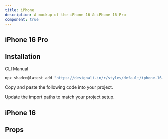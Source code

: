 ```yaml
---
title: iPhone
description: A mockup of the iPhone 16 & iPhone 16 Pro
component: true
---
```


## iPhone 16 Pro

<ComponentPreview name="iphone-16-pro-1" />

## Installation

<Tabs defaultValue="cli">

<TabsList>
  <TabsTrigger value="cli">CLI</TabsTrigger>
  <TabsTrigger value="manual">Manual</TabsTrigger>
</TabsList>
<TabsContent value="cli">

```bash
npx shadcn@latest add "https://designali.in/r/styles/default/iphone-16-pro"
```

</TabsContent>

<TabsContent value="manual">

<Steps>

<Step>Copy and paste the following code into your project.</Step>

<ComponentSource name="iphone-16-pro" />

<Step>Update the import paths to match your project setup.</Step>

</Steps>

</TabsContent>

</Tabs>

## iPhone 16

<ComponentPreview name="iphone-16" />

## Props
